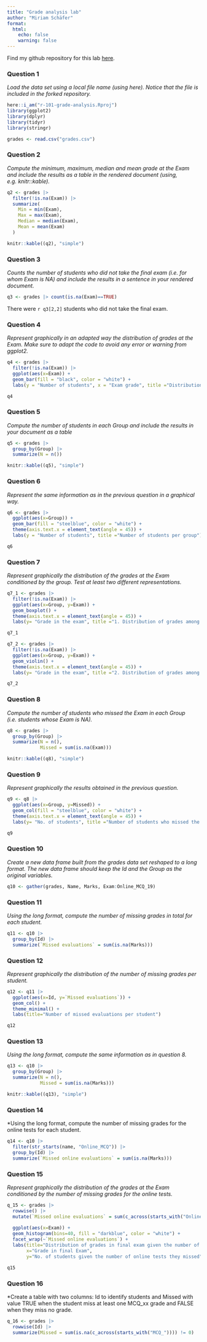 ```yaml
---
title: "Grade analysis lab"
author: "Miriam Schäfer"
format: 
  html:
    echo: false 
    warning: false
---
```


Find my github repository for this lab [here](https://github.com/miriam-schaefer/r-101-grade-analysis).


### Question 1
*Load the data set using a local file name (using here). Notice that the file is included in the forked repository.*

```r
here::i_am("r-101-grade-analysis.Rproj")
library(ggplot2)
library(dplyr)
library(tidyr) 
library(stringr)

grades <- read.csv("grades.csv")
```


### Question 2
*Compute the minimum, maximum, median and mean grade at the Exam and include the results as a table in the rendered document (using, e.g. knitr::kable).*


```r
q2 <- grades |> 
  filter(!is.na(Exam)) |>
  summarize(
    Min = min(Exam), 
    Max = max(Exam), 
    Median = median(Exam),
    Mean = mean(Exam)
  ) 

knitr::kable((q2), "simple")  
```



### Question 3 
*Counts the number of students who did not take the final exam (i.e. for whom Exam is NA) and include the results in a sentence in your rendered document.* 

```r
q3 <- grades |> count(is.na(Exam)==TRUE)
```
There were `r q3[2,2]` students who did not take the final exam. 


### Question 4
*Represent graphically in an adapted way the distribution of grades at the Exam. Make sure to adapt the code to avoid any error or warning from ggplot2.*

```r
q4 <- grades |> 
  filter(!is.na(Exam)) |>
  ggplot(aes(x=Exam)) + 
  geom_bar(fill = "black", color = "white") +
  labs(y = "Number of students", x = "Exam grade", title ="Distribution of grades")

q4
```

### Question 5 
*Compute the number of students in each Group and include the results in your document as a table*

```r
q5 <- grades |> 
  group_by(Group) |>
  summarize(N = n()) 

knitr::kable((q5), "simple")  
```


### Question 6
*Represent the same information as in the previous question in a graphical way.*
```r
q6 <- grades |> 
  ggplot(aes(x=Group)) + 
  geom_bar(fill = "steelblue", color = "white") + 
  theme(axis.text.x = element_text(angle = 45)) + 
  labs(y = "Number of students", title ="Number of students per group")

q6
```


### Question 7 
*Represent graphically the distribution of the grades at the Exam conditioned by the group. Test at least two different representations.*

```r
q7_1 <- grades |> 
  filter(!is.na(Exam)) |>
  ggplot(aes(x=Group, y=Exam)) + 
  geom_boxplot() +
  theme(axis.text.x = element_text(angle = 45)) + 
  labs(y= "Grade in the exam", title ="1. Distribution of grades among groups (boxplot)")

q7_1
```


```r
q7_2 <- grades |> 
  filter(!is.na(Exam)) |>
  ggplot(aes(x=Group, y=Exam)) + 
  geom_violin() +
  theme(axis.text.x = element_text(angle = 45)) + 
  labs(y= "Grade in the exam", title ="2. Distribution of grades among groups (violin)")

q7_2
```



### Question 8 
*Compute the number of students who missed the Exam in each Group (i.e. students whose Exam is NA).*

```r
q8 <- grades |> 
  group_by(Group) |>
  summarize(N = n(), 
            Missed = sum(is.na(Exam))) 

knitr::kable((q8), "simple") 
```


### Question 9 
*Represent graphically the results obtained in the previous question.* 

```r
q9 <- q8 |> 
  ggplot(aes(x=Group, y=Missed)) + 
  geom_col(fill = "steelblue", color = "white") +
  theme(axis.text.x = element_text(angle = 45)) + 
  labs(y= "No. of students", title ="Number of students who missed the exam per group")

q9
```


### Question 10
*Create a new data frame built from the grades data set reshaped to a long format. The new data frame should keep the Id and the Group as the original variables.*
```r
q10 <- gather(grades, Name, Marks, Exam:Online_MCQ_19) 
```


### Question 11 
*Using the long format, compute the number of missing grades in total for each student.*
```r
q11 <- q10 |> 
  group_by(Id) |> 
  summarize(`Missed evaluations` = sum(is.na(Marks))) 
```


### Question 12 
*Represent graphically the distribution of the number of missing grades per student.*
```r
q12 <- q11 |> 
  ggplot(aes(x=Id, y=`Missed evaluations`)) + 
  geom_col() + 
  theme_minimal() + 
  labs(title="Number of missed evaluations per student")

q12
```

### Question 13 
*Using the long format, compute the same information as in question 8.*
```r
q13 <- q10 |> 
  group_by(Group) |> 
  summarize(N = n(), 
            Missed = sum(is.na(Marks))) 

knitr::kable((q13), "simple") 
```

### Question 14
*Using the long format, compute the number of missing grades for the online tests for each student.
```r
q14 <- q10 |> 
  filter(str_starts(name, "Online_MCQ")) |> 
  group_by(Id) |> 
  summarize(`Missed online evaluations` = sum(is.na(Marks))) 
```


### Question 15 
*Represent graphically the distribution of the grades at the Exam conditioned by the number of missing grades for the online tests.*
```r
q_15 <- grades |> 
  rowwise() |> 
  mutate(`Missed online evaluations` = sum(c_across(starts_with("Online_MCQ")) |> is.na())) |>
  
  ggplot(aes(x=Exam)) + 
  geom_histogram(bins=40, fill = "darkblue", color = "white") + 
  facet_wrap(~`Missed online evaluations`) + 
  labs(title="Distribution of grades in final exam given the number of missed online tests", 
       x="Grade in final Exam", 
       y="No. of students given the number of online tests they missed")

q15
```


### Question 16 
*Create a table with two columns: Id to identify students and Missed with value TRUE when the student miss at least one MCQ_xx grade and FALSE when they miss no grade. 
```r
q_16 <- grades |> 
  rowwise(Id) |> 
  summarize(Missed = sum(is.na(c_across(starts_with("MCQ_")))) != 0)
```



